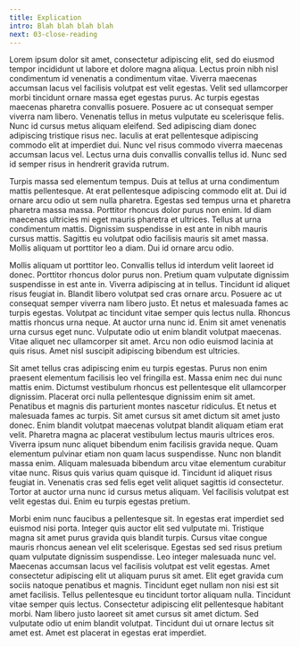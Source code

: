 ```yaml
---
title: Explication
intro: Blah blah blah blah
next: 03-close-reading
---
```


Lorem ipsum dolor sit amet, consectetur adipiscing elit, sed do eiusmod tempor incididunt ut labore et dolore magna aliqua. Lectus proin nibh nisl condimentum id venenatis a condimentum vitae. Viverra maecenas accumsan lacus vel facilisis volutpat est velit egestas. Velit sed ullamcorper morbi tincidunt ornare massa eget egestas purus. Ac turpis egestas maecenas pharetra convallis posuere. Posuere ac ut consequat semper viverra nam libero. Venenatis tellus in metus vulputate eu scelerisque felis. Nunc id cursus metus aliquam eleifend. Sed adipiscing diam donec adipiscing tristique risus nec. Iaculis at erat pellentesque adipiscing commodo elit at imperdiet dui. Nunc vel risus commodo viverra maecenas accumsan lacus vel. Lectus urna duis convallis convallis tellus id. Nunc sed id semper risus in hendrerit gravida rutrum.

Turpis massa sed elementum tempus. Duis at tellus at urna condimentum mattis pellentesque. At erat pellentesque adipiscing commodo elit at. Dui id ornare arcu odio ut sem nulla pharetra. Egestas sed tempus urna et pharetra pharetra massa massa. Porttitor rhoncus dolor purus non enim. Id diam maecenas ultricies mi eget mauris pharetra et ultrices. Tellus at urna condimentum mattis. Dignissim suspendisse in est ante in nibh mauris cursus mattis. Sagittis eu volutpat odio facilisis mauris sit amet massa. Mollis aliquam ut porttitor leo a diam. Dui id ornare arcu odio.

Mollis aliquam ut porttitor leo. Convallis tellus id interdum velit laoreet id donec. Porttitor rhoncus dolor purus non. Pretium quam vulputate dignissim suspendisse in est ante in. Viverra adipiscing at in tellus. Tincidunt id aliquet risus feugiat in. Blandit libero volutpat sed cras ornare arcu. Posuere ac ut consequat semper viverra nam libero justo. Et netus et malesuada fames ac turpis egestas. Volutpat ac tincidunt vitae semper quis lectus nulla. Rhoncus mattis rhoncus urna neque. At auctor urna nunc id. Enim sit amet venenatis urna cursus eget nunc. Vulputate odio ut enim blandit volutpat maecenas. Vitae aliquet nec ullamcorper sit amet. Arcu non odio euismod lacinia at quis risus. Amet nisl suscipit adipiscing bibendum est ultricies.

Sit amet tellus cras adipiscing enim eu turpis egestas. Purus non enim praesent elementum facilisis leo vel fringilla est. Massa enim nec dui nunc mattis enim. Dictumst vestibulum rhoncus est pellentesque elit ullamcorper dignissim. Placerat orci nulla pellentesque dignissim enim sit amet. Penatibus et magnis dis parturient montes nascetur ridiculus. Et netus et malesuada fames ac turpis. Sit amet cursus sit amet dictum sit amet justo donec. Enim blandit volutpat maecenas volutpat blandit aliquam etiam erat velit. Pharetra magna ac placerat vestibulum lectus mauris ultrices eros. Viverra ipsum nunc aliquet bibendum enim facilisis gravida neque. Quam elementum pulvinar etiam non quam lacus suspendisse. Nunc non blandit massa enim. Aliquam malesuada bibendum arcu vitae elementum curabitur vitae nunc. Risus quis varius quam quisque id. Tincidunt id aliquet risus feugiat in. Venenatis cras sed felis eget velit aliquet sagittis id consectetur. Tortor at auctor urna nunc id cursus metus aliquam. Vel facilisis volutpat est velit egestas dui. Enim eu turpis egestas pretium.

Morbi enim nunc faucibus a pellentesque sit. In egestas erat imperdiet sed euismod nisi porta. Integer quis auctor elit sed vulputate mi. Tristique magna sit amet purus gravida quis blandit turpis. Cursus vitae congue mauris rhoncus aenean vel elit scelerisque. Egestas sed sed risus pretium quam vulputate dignissim suspendisse. Leo integer malesuada nunc vel. Maecenas accumsan lacus vel facilisis volutpat est velit egestas. Amet consectetur adipiscing elit ut aliquam purus sit amet. Elit eget gravida cum sociis natoque penatibus et magnis. Tincidunt eget nullam non nisi est sit amet facilisis. Tellus pellentesque eu tincidunt tortor aliquam nulla. Tincidunt vitae semper quis lectus. Consectetur adipiscing elit pellentesque habitant morbi. Nam libero justo laoreet sit amet cursus sit amet dictum. Sed vulputate odio ut enim blandit volutpat. Tincidunt dui ut ornare lectus sit amet est. Amet est placerat in egestas erat imperdiet.
